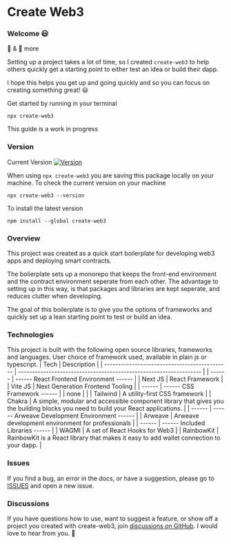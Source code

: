 
# Create Web3

### Welcome 😃

🧱 & 🚀 more

Setting up a project takes a lot of time, so I created `create-web3` to help others quickly get a starting point to either test an idea or build their dapp.

I hope this helps you get up and going quickly and so you can focus on creating something great! 😃

Get started by running in your terminal

<Code>npx create-web3</Code>

This guide is a work in progress

### Version

Current Version [![Version](https://img.shields.io/npm/v/create-web3)](https://www.npmjs.com/package/create-web3)

When using `npx create-web3` you are saving this package locally on your machine. To check the current version on your machine

<Code>npx create-web3 --version</Code>

To install the latest version

<Code>npm install --global create-web3</Code>

### Overview

This project was created as a quick start boilerplate for developing web3 apps and deploying smart contracts.

The bolierplate sets up a monorepo that keeps the front-end environment and the contract environment seperate from each other.
The advantage to setting up in this way, is that packages and libraries are kept seperate, and reduces clutter when developing.

The goal of this boilerplate is to give you the options of frameworks and quickly set up a lean starting point to test or build an idea.

### Technologies

This project is built with the following open source libraries, frameworks and languages. User choice of framework used, available in plain js or typescript.
| Tech | Description |
| --------------------------------------------- | ------------------------------------------------------------------ |
| ------ | ------ React Frontend Environment ------ |
| <OpenUrl url="https://nextjs.org/">Next JS</OpenUrl> | React Framework |
| <OpenUrl url="https://vitejs.dev/">Vite JS</OpenUrl> | Next Generation Frontend Tooling |
| ------ | ------ CSS Framework ------ |
| none | |
| <OpenUrl url="https://tailwindcss.com/">Tailwind</OpenUrl> | A utility-first CSS framework |
| <OpenUrl url="https://chakra-ui.com/">Chakra</OpenUrl> | A simple, modular and accessible component library that gives you the building blocks you need to build your React applications. |
| ------ | ------ Arweave Development Environment ------ |
| <OpenUrl url="#">Arweave</OpenUrl> | Arweave development environment for professionals |
| ------ | ------ Included Libraries ------ |
| <OpenUrl url="https://wagmi.sh/">WAGMI</OpenUrl> | A set of React Hooks for Web3 |
| <OpenUrl url="https://www.rainbowkit.com/docs/introduction">RainbowKit</OpenUrl> | RainbowKit is a React library that makes it easy to add wallet connection to your dapp. |

### Issues

If you find a bug, an error in the docs, or have a suggestion, please go to [ISSUES](https://github.com/e-roy/create-web3/issues) and open a new issue.

### Discussions

If you have questions how to use, want to suggest a feature, or show off a project you created with create-web3, join [discussions on GitHub](https://github.com/e-roy/create-web3/discussions). I would love to hear from you. 🙂
